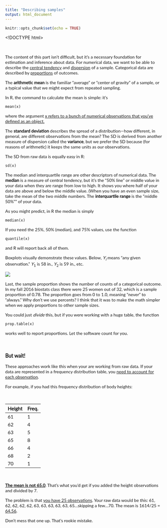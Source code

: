 ```yaml
---
title: "Describing samples"
output: html_document
---
```


```r
knitr::opts_chunk$set(echo = TRUE)
```
<!DOCTYPE html>
<html>
<head>
<meta name="viewport" content="width=device-width, initial-scale=1">
<style>

/* latin-ext */
@font-face {
  font-family: 'Lato';
  font-style: normal;
  font-weight: 400;
  src: local('Lato Regular'), local('Lato-Regular'), url(https://fonts.gstatic.com/s/lato/v14/S6uyw4BMUTPHjxAwXiWtFCfQ7A.woff2) format('woff2');
  unicode-range: U+0100-024F, U+0259, U+1E00-1EFF, U+2020, U+20A0-20AB, U+20AD-20CF, U+2113, U+2C60-2C7F, U+A720-A7FF;
}
/* latin */
@font-face {
  font-family: 'Lato';
  font-style: normal;
  font-weight: 400;
  src: local('Lato Regular'), local('Lato-Regular'), url(https://fonts.gstatic.com/s/lato/v14/S6uyw4BMUTPHjx4wXiWtFCc.woff2) format('woff2');
  unicode-range: U+0000-00FF, U+0131, U+0152-0153, U+02BB-02BC, U+02C6, U+02DA, U+02DC, U+2000-206F, U+2074, U+20AC, U+2122, U+2191, U+2193, U+2212, U+2215, U+FEFF, U+FFFD;
}

p {
  font-family: 'Lato', sans-serif;
}

h1 {
  font-family: 'Lato', sans-serif;
}

h2 {
  font-family: 'Lato', sans-serif;
}

h3 {
  font-family: 'Lato', sans-serif;
}

h4 {
  font-family: 'Lato', sans-serif;
}

.list {
  font-family: 'Lato', sans-serif;
}

.list2 {
  font-family: 'Lato', sans-serif;
}

.list3 {
  font-family: 'Lato', sans-serif;
}

.list4 {
  font-family: 'Lato', sans-serif;
}

.list5 {
  font-family: 'Lato', sans-serif;
}

</style>
</head>
<body>
<br>

<div class = "list">


The content of this part isn't difficult, but it's a necessary foundation for estimation and inference about data. For numerical data, we want to be able to describe the <u>central tendency</u> and <u>dispersion</u> of a sample. Categorical data are described by <u>proportions</u> of outcomes. 

The **arithmetic mean** is the familiar "average" or "center of gravity" of a sample, or a typical value that we might expect from repeated sampling.

In R, the command to calculate the mean is simple: it's

```
mean(x)
```

where the argument <u>x refers to a bunch of numerical observations that you've defined as an object.</u>

The **standard deviation** describes the spread of a distribution—how different, in general, are different observations from the mean? The SD is derived from another measure of dispersion called the **variance**, but we prefer the SD because (for reasons of arithmetic) it keeps the same units as our observations.

The SD from raw data is equally easy in R:

```
sd(x)
```


The median and interquartile range are other descriptors of numerical data. The **median** is a measure of central tendency, but it's the "50% line" or middle value in your data when they are range from low to high. It shows you where half of your data are above and below the middle value. (When you have an even sample size, take the mean of the two middle numbers. The **interquartile range** is the "middle 50%"" of your data.

As you might predict, in R the median is simply

```
median(x)
```

If you need the 25%, 50% (median), and 75% values, use the function

```
quantile(x)
```

and R will report back all of them.

Boxplots visually demonstrate these values. Below, $Y_i$ means "any given observation." $Y_1$ is 58 in., $Y_2$ is 59 in., etc.

<img src="https://github.com/nmccurtin/biostatsimages/blob/master/IQR%20(1).jpg?raw=true">

Last, the sample proportion shows the number of counts of a categorical outcome. In my fall 2016 biostats class there were 25 women out of 32, which is a sample proportion of 0.78. The proportion goes from 0 to 1.0, meaning "never" to "always." Why don't we use percents? I think that it was to make the math simpler when we apply proportions to other sample sizes.

You could just *divide* this, but if you were working with a huge table, the function

```
prop.table(x)
```

works well to report proportions. Let the software count for you.

<br>

### But wait!

These approaches work like this when your are working from raw data. If your data are represented in a frequency distribution table, you <u>need to account for each observation</u>.

For example, if you had this frequency distribution of body heights:

<br>

Height |	Freq.
------|------
61 |	1
62 |	4
63 |	5
65 |	8
66 |	4
68 |	2
70 |	1

<br>

<u>**The mean is not 65.0**</u>. That's what you'd get if you added the height observations and divided by 7.

The problem is that <u>you have 25 observations</u>. Your raw data would be this: 61, 62, 62, 62, 62, 63, 63, 63, 63, 63, 65...skipping a few...70. The mean is 1614/25 = <u>64.56</u>.

Don't mess that one up. That's rookie mistake.

</div>
</body>
</html>

<br>
